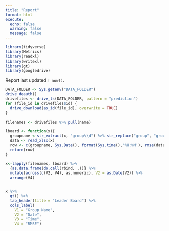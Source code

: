 ```yaml
---
title: "Report"
format: html
execute: 
  echo: false
  warning: false
  message: false
---
```


```r
library(tidyverse)
library(Metrics)
library(readxl)
library(writexl)
library(gt)
library(googledrive)
```

Report last updated `r now()`.

```r
DATA_FOLDER <- Sys.getenv("DATA_FOLDER")
drive_deauth()
drivefiles <- drive_ls(DATA_FOLDER, pattern = "prediction")
for (file_id in drivefiles$id) {
  drive_download(as_id(file_id), overwrite = TRUE)
}

filenames <- drivefiles %>% pull(name)

lboard <- function(x){
  groupname <-str_extract(x, "group\\d") %>% str_replace("group", "group ") %>% str_to_title()
  data <- read_xlsx(x)
  row <- c(groupname, Sys.Date(), format(Sys.time(),'%H:%M'), rmse(data$y, data$yhat))
  return(row)
}

x<-lapply(filenames, lboard) %>% 
  {as.data.frame(do.call(rbind, .))} %>% 
  mutate(across(c(V2, V4), as.numeric), V2 = as.Date(V2)) %>%
  arrange(V4)


x %>%
  gt() %>%
  tab_header(title = "Leader Board") %>%
  cols_label(
    V1 = "Group Name",
    V2 = "Date",
    V3 = "Time",
    V4 = "RMSE")
```
